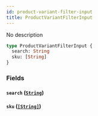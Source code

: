 ```yaml
---
id: product-variant-filter-input
title: ProductVariantFilterInput
---
```


No description

```graphql
type ProductVariantFilterInput {
  search: String
  sku: [String]
}
```

### Fields

#### `search` ([`String`](/api-reference/scalars/string.mdx))

#### `sku` ([`[String]`](/api-reference/scalars/string.mdx))
